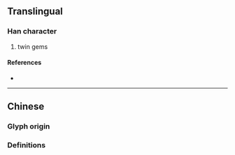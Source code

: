 {{character info}}
==Translingual==

===Han character===
{{Han char|rn=96|rad=玉|as=10|sn=14|four=|canj=GGHNE|ids=⿰⿳士冖⿱一王殳}}

# twin gems

====References====
* {{Han ref|kx=0740.060|dkj=21171|dj=1150.030|hdz=32163.020|uh=7474|ud=29812}}

----

==Chinese==

===Glyph origin===
{{Han etym}}

===Definitions===
{{zh-see|玨|v}}